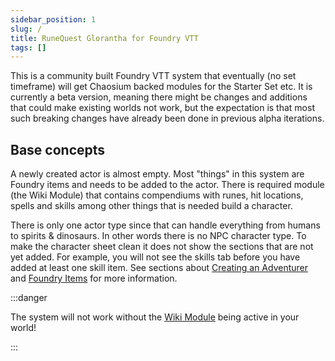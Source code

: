 ```yaml
---
sidebar_position: 1
slug: /
title: RuneQuest Glorantha for Foundry VTT
tags: []
---
```


<CenterIt>
  <LightInvertSvg src="/img/fire_sky.svg" width="100" />
  <LightInvertSvg src="/img/beast.svg" width="100" />
  <LightInvertSvg src="/img/movement_change.svg" width="100" />
</CenterIt>

This is a community built Foundry VTT system that eventually (no set timeframe) will get Chaosium
backed modules for the Starter Set etc. It is currently a beta version, meaning there might be
changes and additions that could make existing worlds not work, but the expectation is that most
such breaking changes have already been done in previous alpha iterations.

## Base concepts

A newly created actor is almost empty. Most "things" in this system are Foundry items and needs to
be added to the actor. There is required module (the Wiki Module) that contains compendiums with
runes, hit locations, spells and skills among other things that is needed build a character.

There is only one actor type since that can handle everything from humans to spirits & dinosaurs. In
other words there is no NPC character type. To make the character sheet clean it does not show the
sections that are not yet added. For example, you will not see the skills tab before you have added
at least one skill item. See sections about
[Creating an Adventurer](rqg-system/getting-started/creating-actor) and
[Foundry Items](/rqg-system/items) for more information.

:::danger

The system will not work without the [Wiki Module](/wiki) being active in your world!

:::
